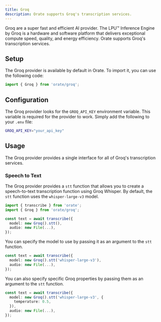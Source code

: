 ```yaml
---
title: Groq
description: Orate supports Groq's transcription services.
---
```



Groq are a super fast and efficient AI provider. The LPU™ Inference Engine by Groq is a hardware and software platform that delivers exceptional compute speed, quality, and energy efficiency. Orate supports Groq's transcription services.

## Setup

The Groq provider is available by default in Orate. To import it, you can use the following code:

```ts
import { Groq } from 'orate/groq';
```

## Configuration

The Groq provider looks for the `GROQ_API_KEY` environment variable. This variable is required for the provider to work. Simply add the following to your `.env` file:

```bash
GROQ_API_KEY="your_api_key"
```

## Usage

The Groq provider provides a single interface for all of Groq's transcription services.

### Speech to Text

The Groq provider provides a `stt` function that allows you to create a speech-to-text transcription function using Groq Whisper. By default, the `stt` function uses the `whisper-large-v3` model.

```ts
import { transcribe } from 'orate';
import { Groq } from 'orate/groq';

const text = await transcribe({
  model: new Groq().stt(),
  audio: new File(...),
});
```

You can specify the model to use by passing it as an argument to the `stt` function.

```ts
const text = await transcribe({
  model: new Groq().stt('whisper-large-v3'),
  audio: new File(...),
});
```

You can also specify specific Groq properties by passing them as an argument to the `stt` function.

```ts
const text = await transcribe({
  model: new Groq().stt('whisper-large-v3', {
    temperature: 0.5,
  }),
  audio: new File(...),
});
```
